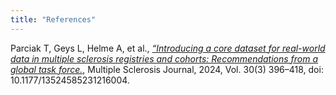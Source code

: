 ```yaml
---
title: "References"
---
```


Parciak T, Geys L, Helme A, et al., *["Introducing a core dataset for real-world data in multiple sclerosis registries and cohorts: Recommendations from a global task force.](https://pmc.ncbi.nlm.nih.gov/articles/PMC10935622/pdf/10.1177_13524585231216004.pdf){target="_blank"}*, Multiple Sclerosis Journal, 2024, Vol. 30(3) 396–418, doi: 10.1177/13524585231216004.